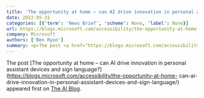 ```yaml
---
title: 'The opportunity at home – can AI drive innovation in personal assistant devices and sign language?'
date: 2022-05-31
categories: [{'term': 'News Brief', 'scheme': None, 'label': None}]
url: https://blogs.microsoft.com/accessibility/the-opportunity-at-home-can-ai-drive-innovation-in-personal-assistant-devices-and-sign-language/
company: Microsoft
authors: ['Ben Ryon']
summary: <p>The post <a href="https://blogs.microsoft.com/accessibility/the-opportunity-at-home-can-ai-drive-innovation-in-personal-assistant-devices-and-sign-language/">The opportunity at home – can AI drive innovation in personal assistant devices and sign language?</a> appeared first on <a href="https://blogs.microsoft.com/ai">The AI Blog</a>.</p>
---
```



The post [The opportunity at home – can AI drive innovation in personal
assistant devices and sign
language?](https://blogs.microsoft.com/accessibility/the-opportunity-at-home-
can-ai-drive-innovation-in-personal-assistant-devices-and-sign-language/)
appeared first on [The AI Blog](https://blogs.microsoft.com/ai).

